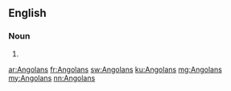 ==English==

===Noun===
{{head|en|noun plural form}}

# {{plural of|Angolan|lang=en}}

[[ar:Angolans]]
[[fr:Angolans]]
[[sw:Angolans]]
[[ku:Angolans]]
[[mg:Angolans]]
[[my:Angolans]]
[[nn:Angolans]]